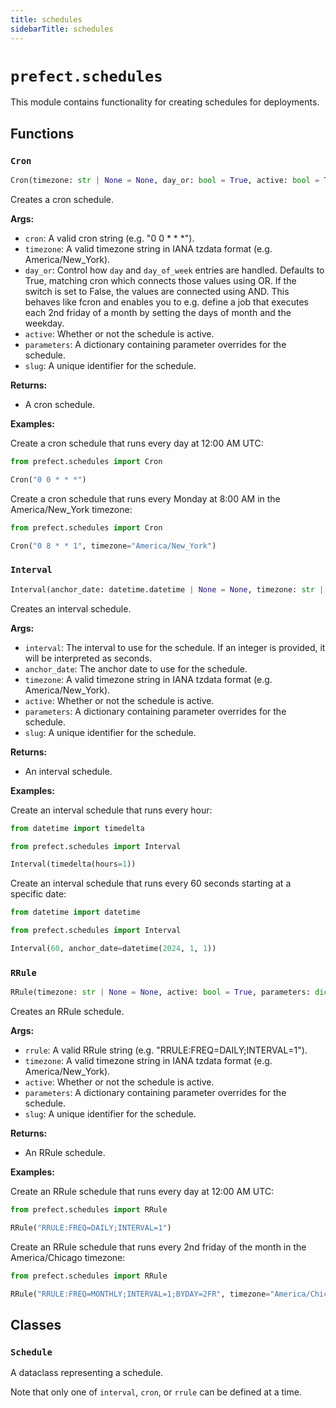 ```yaml
---
title: schedules
sidebarTitle: schedules
---
```


# `prefect.schedules`



This module contains functionality for creating schedules for deployments.


## Functions

### `Cron` <sup><a href="https://github.com/prefecthq/prefect/blob/main/src/prefect/schedules.py#L72" target="_blank"><Icon icon="github" style="width: 14px; height: 14px;" /></a></sup>

```python
Cron(timezone: str | None = None, day_or: bool = True, active: bool = True, parameters: dict[str, Any] | None = None, slug: str | None = None) -> Schedule
```


Creates a cron schedule.

**Args:**
- `cron`: A valid cron string (e.g. "0 0 * * *").
- `timezone`: A valid timezone string in IANA tzdata format (e.g. America/New_York).
- `day_or`: Control how `day` and `day_of_week` entries are handled.
Defaults to True, matching cron which connects those values using
OR. If the switch is set to False, the values are connected using AND.
This behaves like fcron and enables you to e.g. define a job that
executes each 2nd friday of a month by setting the days of month and
the weekday.
- `active`: Whether or not the schedule is active.
- `parameters`: A dictionary containing parameter overrides for the schedule.
- `slug`: A unique identifier for the schedule.

**Returns:**
- A cron schedule.

**Examples:**

Create a cron schedule that runs every day at 12:00 AM UTC:
```python
from prefect.schedules import Cron

Cron("0 0 * * *")
```

Create a cron schedule that runs every Monday at 8:00 AM in the America/New_York timezone:
```python
from prefect.schedules import Cron

Cron("0 8 * * 1", timezone="America/New_York")
```


### `Interval` <sup><a href="https://github.com/prefecthq/prefect/blob/main/src/prefect/schedules.py#L128" target="_blank"><Icon icon="github" style="width: 14px; height: 14px;" /></a></sup>

```python
Interval(anchor_date: datetime.datetime | None = None, timezone: str | None = None, active: bool = True, parameters: dict[str, Any] | None = None, slug: str | None = None) -> Schedule
```


Creates an interval schedule.

**Args:**
- `interval`: The interval to use for the schedule. If an integer is provided,
it will be interpreted as seconds.
- `anchor_date`: The anchor date to use for the schedule.
- `timezone`: A valid timezone string in IANA tzdata format (e.g. America/New_York).
- `active`: Whether or not the schedule is active.
- `parameters`: A dictionary containing parameter overrides for the schedule.
- `slug`: A unique identifier for the schedule.

**Returns:**
- An interval schedule.

**Examples:**

Create an interval schedule that runs every hour:
```python
from datetime import timedelta

from prefect.schedules import Interval

Interval(timedelta(hours=1))
```

Create an interval schedule that runs every 60 seconds starting at a specific date:
```python
from datetime import datetime

from prefect.schedules import Interval

Interval(60, anchor_date=datetime(2024, 1, 1))
```


### `RRule` <sup><a href="https://github.com/prefecthq/prefect/blob/main/src/prefect/schedules.py#L187" target="_blank"><Icon icon="github" style="width: 14px; height: 14px;" /></a></sup>

```python
RRule(timezone: str | None = None, active: bool = True, parameters: dict[str, Any] | None = None, slug: str | None = None) -> Schedule
```


Creates an RRule schedule.

**Args:**
- `rrule`: A valid RRule string (e.g. "RRULE\:FREQ=DAILY;INTERVAL=1").
- `timezone`: A valid timezone string in IANA tzdata format (e.g. America/New_York).
- `active`: Whether or not the schedule is active.
- `parameters`: A dictionary containing parameter overrides for the schedule.
- `slug`: A unique identifier for the schedule.

**Returns:**
- An RRule schedule.

**Examples:**

Create an RRule schedule that runs every day at 12:00 AM UTC:
```python
from prefect.schedules import RRule

RRule("RRULE:FREQ=DAILY;INTERVAL=1")
```

Create an RRule schedule that runs every 2nd friday of the month in the America/Chicago timezone:
```python
from prefect.schedules import RRule

RRule("RRULE:FREQ=MONTHLY;INTERVAL=1;BYDAY=2FR", timezone="America/Chicago")
```


## Classes

### `Schedule` <sup><a href="https://github.com/prefecthq/prefect/blob/main/src/prefect/schedules.py#L19" target="_blank"><Icon icon="github" style="width: 14px; height: 14px;" /></a></sup>


A dataclass representing a schedule.

Note that only one of `interval`, `cron`, or `rrule` can be defined at a time.

